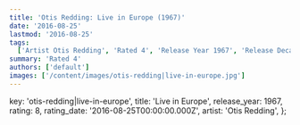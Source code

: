 ```yaml
---
title: 'Otis Redding: Live in Europe (1967)'
date: '2016-08-25'
lastmod: '2016-08-25'
tags:
  ['Artist Otis Redding', 'Rated 4', 'Release Year 1967', 'Release Decade 1960']
summary: 'Rated 4'
authors: ['default']
images: ['/content/images/otis-redding|live-in-europe.jpg']
---
```


  key: 'otis-redding|live-in-europe',
  title: 'Live in Europe',
  release_year: 1967,
  rating: 8,
  rating_date: '2016-08-25T00:00:00.000Z',
  artist: 'Otis Redding',
};

<MusicRating data={data} />
